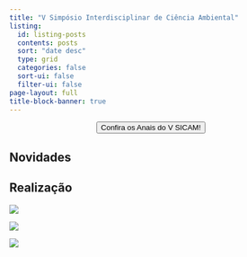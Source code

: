 ```yaml
---
title: "V Simpósio Interdisciplinar de Ciência Ambiental"
listing:
  id: listing-posts
  contents: posts
  sort: "date desc"
  type: grid
  categories: false
  sort-ui: false
  filter-ui: false
page-layout: full
title-block-banner: true
---
```


<center><a href="/anais-v-sicam.pdf" target="_blank"><button type="button" class="btn btn-warning">Confira os Anais do V SICAM!</button></center></a>

## Novidades

::: {#listing-posts}
:::

## Realização

:::::: grid
::: g-col-4
![](img/apoio/usp.png){fig-align="center"}
:::

::: g-col-4
![](img/apoio/iee.jpeg){fig-align="center"}
:::

::: g-col-4
![](img/apoio/procam.jpeg){fig-align="center"}
:::
::::::
